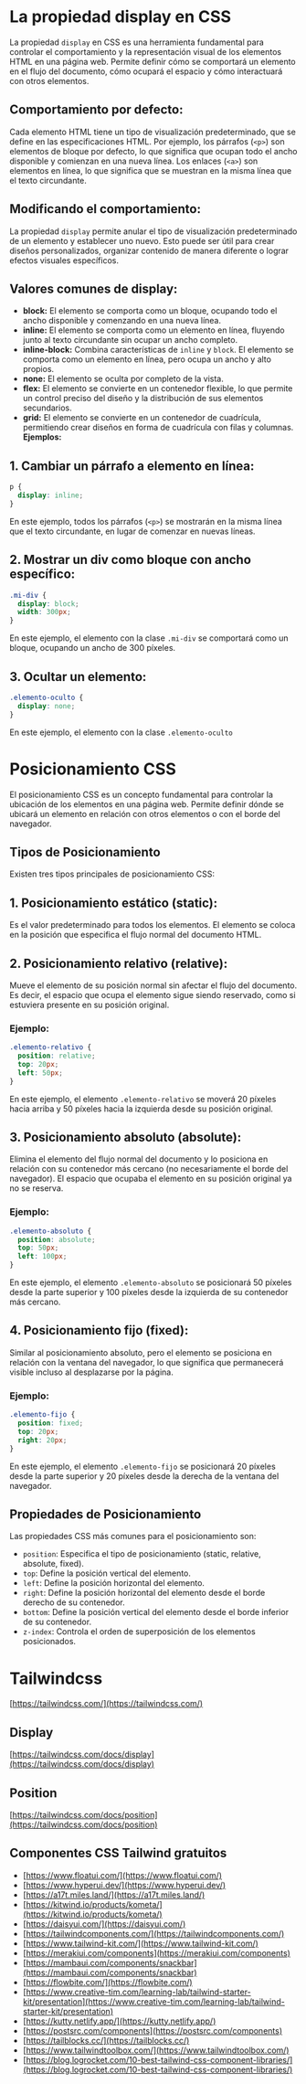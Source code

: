 # La propiedad display en CSS

La propiedad `display` en CSS es una herramienta fundamental para controlar el comportamiento y la representación visual de los elementos HTML en una página web. Permite definir cómo se comportará un elemento en el flujo del documento, cómo ocupará el espacio y cómo interactuará con otros elementos.

## **Comportamiento por defecto:**

Cada elemento HTML tiene un tipo de visualización predeterminado, que se define en las especificaciones HTML. Por ejemplo, los párrafos (`<p>`) son elementos de bloque por defecto, lo que significa que ocupan todo el ancho disponible y comienzan en una nueva línea. Los enlaces (`<a>`) son elementos en línea, lo que significa que se muestran en la misma línea que el texto circundante.

## **Modificando el comportamiento:**

La propiedad `display` permite anular el tipo de visualización predeterminado de un elemento y establecer uno nuevo. Esto puede ser útil para crear diseños personalizados, organizar contenido de manera diferente o lograr efectos visuales específicos.

## **Valores comunes de display:**

-   **block:** El elemento se comporta como un bloque, ocupando todo el ancho disponible y comenzando en una nueva línea.
-   **inline:** El elemento se comporta como un elemento en línea, fluyendo junto al texto circundante sin ocupar un ancho completo.
-   **inline-block:** Combina características de `inline` y `block`. El elemento se comporta como un elemento en línea, pero ocupa un ancho y alto propios.
-   **none:** El elemento se oculta por completo de la vista.
-   **flex:** El elemento se convierte en un contenedor flexible, lo que permite un control preciso del diseño y la distribución de sus elementos secundarios.
-   **grid:** El elemento se convierte en un contenedor de cuadrícula, permitiendo crear diseños en forma de cuadrícula con filas y columnas.
**Ejemplos:**

## **1\. Cambiar un párrafo a elemento en línea:**

```css
p {
  display: inline;
}
```

En este ejemplo, todos los párrafos (`<p>`) se mostrarán en la misma línea que el texto circundante, en lugar de comenzar en nuevas líneas.

## **2\. Mostrar un div como bloque con ancho específico:**

```css
.mi-div {
  display: block;
  width: 300px;
}
```

En este ejemplo, el elemento con la clase `.mi-div` se comportará como un bloque, ocupando un ancho de 300 píxeles.

## **3\. Ocultar un elemento:**

```css
.elemento-oculto {
  display: none;
}
```

En este ejemplo, el elemento con la clase `.elemento-oculto`

# Posicionamiento CSS

El posicionamiento CSS es un concepto fundamental para controlar la ubicación de los elementos en una página web. Permite definir dónde se ubicará un elemento en relación con otros elementos o con el borde del navegador.

## Tipos de Posicionamiento

Existen tres tipos principales de posicionamiento CSS:

## **1\. Posicionamiento estático (static):**

Es el valor predeterminado para todos los elementos. El elemento se coloca en la posición que especifica el flujo normal del documento HTML.

## **2\. Posicionamiento relativo (relative):**

Mueve el elemento de su posición normal sin afectar el flujo del documento. Es decir, el espacio que ocupa el elemento sigue siendo reservado, como si estuviera presente en su posición original.

### **Ejemplo:**

```css
.elemento-relativo {
  position: relative;
  top: 20px;
  left: 50px;
}
```

En este ejemplo, el elemento `.elemento-relativo` se moverá 20 píxeles hacia arriba y 50 píxeles hacia la izquierda desde su posición original.

## **3\. Posicionamiento absoluto (absolute):**

Elimina el elemento del flujo normal del documento y lo posiciona en relación con su contenedor más cercano (no necesariamente el borde del navegador). El espacio que ocupaba el elemento en su posición original ya no se reserva.

### **Ejemplo:**

```css
.elemento-absoluto {
  position: absolute;
  top: 50px;
  left: 100px;
}
```

En este ejemplo, el elemento `.elemento-absoluto` se posicionará 50 píxeles desde la parte superior y 100 píxeles desde la izquierda de su contenedor más cercano.

## **4\. Posicionamiento fijo (fixed):**

Similar al posicionamiento absoluto, pero el elemento se posiciona en relación con la ventana del navegador, lo que significa que permanecerá visible incluso al desplazarse por la página.

### **Ejemplo:**


```css
.elemento-fijo {
  position: fixed;
  top: 20px;
  right: 20px;
}
```

En este ejemplo, el elemento `.elemento-fijo` se posicionará 20 píxeles desde la parte superior y 20 píxeles desde la derecha de la ventana del navegador.

## Propiedades de Posicionamiento

Las propiedades CSS más comunes para el posicionamiento son:

-   `position`: Especifica el tipo de posicionamiento (static, relative, absolute, fixed).
-   `top`: Define la posición vertical del elemento.
-   `left`: Define la posición horizontal del elemento.
-   `right`: Define la posición horizontal del elemento desde el borde derecho de su contenedor.
-   `bottom`: Define la posición vertical del elemento desde el borde inferior de su contenedor.
-   `z-index`: Controla el orden de superposición de los elementos posicionados.


# Tailwindcss

[https://tailwindcss.com/](https://tailwindcss.com/)

## Display

[https://tailwindcss.com/docs/display](https://tailwindcss.com/docs/display)

## Position

[https://tailwindcss.com/docs/position](https://tailwindcss.com/docs/position)

## Componentes CSS Tailwind gratuitos

- [https://www.floatui.com/](https://www.floatui.com/)
- [https://www.hyperui.dev/](https://www.hyperui.dev/)
- [https://a17t.miles.land/](https://a17t.miles.land/)
- [https://kitwind.io/products/kometa/](https://kitwind.io/products/kometa/)
- [https://daisyui.com/](https://daisyui.com/)
- [https://tailwindcomponents.com/](https://tailwindcomponents.com/)
- [https://www.tailwind-kit.com/](https://www.tailwind-kit.com/)
- [https://merakiui.com/components](https://merakiui.com/components)
- [https://mambaui.com/components/snackbar](https://mambaui.com/components/snackbar)
- [https://flowbite.com/](https://flowbite.com/)
- [https://www.creative-tim.com/learning-lab/tailwind-starter-kit/presentation](https://www.creative-tim.com/learning-lab/tailwind-starter-kit/presentation)
- [https://kutty.netlify.app/](https://kutty.netlify.app/)
- [https://postsrc.com/components](https://postsrc.com/components)
- [https://tailblocks.cc/](https://tailblocks.cc/)
- [https://www.tailwindtoolbox.com/](https://www.tailwindtoolbox.com/)
- [https://blog.logrocket.com/10-best-tailwind-css-component-libraries/](https://blog.logrocket.com/10-best-tailwind-css-component-libraries/)